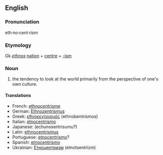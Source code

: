 ==English==
===Pronunciation===

eth&middot;no&middot;cent&middot;rism

===Etymology===

Gk ''[[ethnos]]'' [[nation]] + [[centre]] + [[-ism]]
=== Noun ===
#the tendency to look at the world primarily from the perspective of one's own culture.

==== Translations ====
*French: [[ethnocentrisme]]
*German: [[Ethnozentrismus]]
*Greek: [[εθνοκεντρισμός]] (ethnokentrismos)
*Italian: [[etnocentrismo]]
*Japanese: [[]] (echunosentrisumu?)
*Latin: [[ethnocentrismus]]
*Portuguese: [[etnocentrismo]]?
*Spanish: [[etnocentrismo]]
*Ukrainian: [[Етноцентризм]] (etnotsentrizm)

<!--{{Wikipedia}}-->